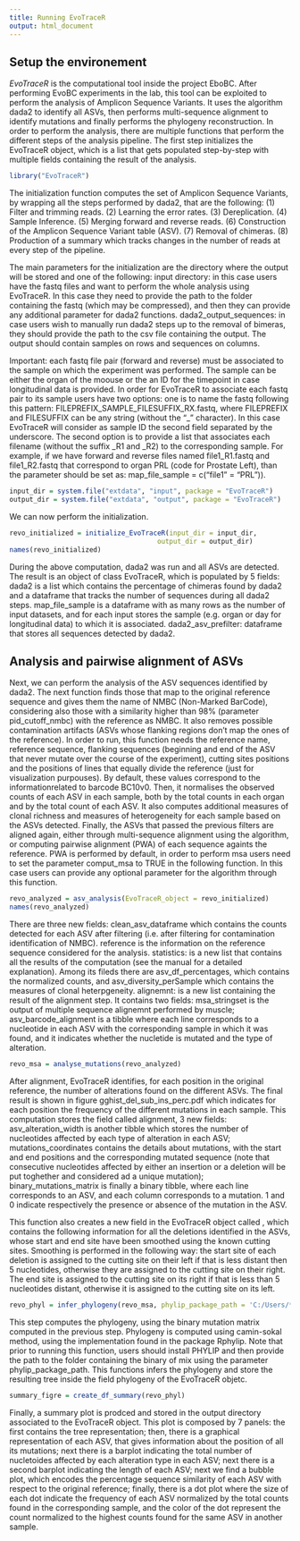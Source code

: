 ---
title: Running EvoTraceR
output: html_document
---

## Setup the environement

*EvoTraceR* is the computational tool inside the project EboBC. After performing EvoBC experiments in the lab, this tool can be exploited to perform the analysis of Amplicon Sequence Variants. 
It uses the algorithm dada2 to identify all ASVs, then performs multi-sequence alignment to identify mutations and finally performs the phylogeny reconstruction.
In order to perform the analysis, there are multiple functions that perform the different steps of the analysis pipeline. 
The first step initializes the EvoTraceR object, which is a list that gets populated step-by-step with multiple fields containing the result of the analysis. 


```{r}
library("EvoTraceR")
```

The initialization function computes the set of Amplicon Sequence Variants, by wrapping all the steps performed by dada2, that are the following: 
(1) Filter and trimming reads. 
(2) Learning the error rates. 
(3) Dereplication. 
(4) Sample Inference. 
(5) Merging forward and reverse reads. 
(6) Construction of the Amplicon Sequence Variant table (ASV). 
(7) Removal of chimeras. 
(8) Production of a summary which tracks changes in the number of reads at every step of the pipeline. 

The main parameters for the initialization are the directory where the output will be stored and one of the following: 
input directory: in this case users have the fastq files and want to perform the whole analysis using EvoTraceR. In this case they need to provide the path to the folder containing the fastq (which may be compressed), and then they can provide any additional parameter for dada2 functions. 
dada2_output_sequences: in case users wish to manually run dada2 steps up to the removal of bimeras, they should provide the path to the csv file containing the output. The output should contain samples on rows and sequences on columns. 

Important: each fastq file pair (forward and reverse) must be associated to the sample on which the experiment was performed. The sample can be either the organ of the moouse or the an ID for the timepoint in case longitudinal data is provided. 
In order for EvoTraceR to associate each fastq pair to its sample users have two options: 
one is to name the fastq following this pattern: FILEPREFIX_SAMPLE_FILESUFFIX_RX.fastq, where FILEPREFIX and FILESUFFIX can be any string (without the "_" character). In this case EvoTraceR will consider as sample ID the second field separated by the underscore. 
The second option is to provide a list that associates each filename (without the suffix _R1 and _R2) to the corresponding sample. For example, if we have forward and reverse files named file1_R1.fastq and file1_R2.fastq that correspond to organ PRL (code for Prostate Left), than the parameter should be set as: map_file_sample = c("file1" = "PRL")). 

```{r}
input_dir = system.file("extdata", "input", package = "EvoTraceR")
output_dir = system.file("extdata", "output", package = "EvoTraceR")
```

We can now perform the initialization. 

```{r}
revo_initialized = initialize_EvoTraceR(input_dir = input_dir, 
                                     output_dir = output_dir)
names(revo_initialized)
```

During the above computation, dada2 was run and all ASVs are detected. The result is an object of class EvoTraceR, which is populated by 5 fields: dada2 is a list which contains the percentage of chimeras found by dada2 and a dataframe that tracks the number of sequences during all dada2 steps. map_file_sample is a dataframe with as many rows as the number of input datasets, and for each input stores the sample (e.g. organ or day for longitudinal data) to which it is associated. 
dada2_asv_prefilter: dataframe that stores all sequences detected by dada2. 

## Analysis and pairwise alignment of ASVs

Next, we can perform the analysis of the ASV sequences identified by dada2. 
The next function finds those that map to the original reference sequence and gives them the name of NMBC (Non-Marked BarCode), considering also those with a similarity higher than 98\% (parameter pid_cutoff_nmbc) with the reference as NMBC. 
It also removes possible contamination artifacts (ASVs whose flanking regions don't map the ones of the reference).
In order to run, this function needs the reference name, reference sequence, flanking sequences (beginning and end of the ASV that never mutate over the course of the experiment),
cutting sites positions and the positions of lines that equally divide the reference (just for visualization purpouses). By default, these values correspond to the informationrelated to
barcode BC10v0.
Then, it normalises the observed counts of each ASV in each sample, both by the total counts in each organ and by the total count of each ASV. 
It also computes additional  measures of clonal richness and measures of heterogeneity for each sample based on the ASVs detected. 
Finally, the ASVs that passed the previous filters are aligned again, either through multi-sequence alignment
using the \href{https://bioconductor.org/packages/release/bioc/html/muscle.html}{MUSCLE} algorithm, or computing pairwise alignment (PWA) of each sequence againts the reference. 
PWA is performed by default, in order to perform msa users need to set the parameter comput_msa to TRUE in the following function. In this case users can provide any optional parameter for the algorithm through this function.

```{r}
revo_analyzed = asv_analysis(EvoTraceR_object = revo_initialized)
names(revo_analyzed)
```

There are three new fields: clean_asv_dataframe which contains the counts detected for each ASV after filtering (i.e. after filtering for contamination identification of NMBC). 
reference is the information on the reference sequence considered for the analysis. 
statistics: is a new list that contains all the results of the computation (see the manual for a detailed explanation). Among its fileds there are asv_df_percentages, which contains the normalized counts, and asv_diversity_perSample which contains the measures of clonal heterpgeneity. 
alignemnt: is a new list containing the result of the alignment step. It contains two fields:  msa_stringset is the output of multiple sequence alignemnt performed by muscle; asv_barcode_alignment is a tibble
where each line corresponds to a nucleotide in each ASV with the corresponding sample in which it was found, and it indicates whether the nucletide is mutated and the type of alteration.

```{r}
revo_msa = analyse_mutations(revo_analyzed)
```

After alignment, EvoTraceR identifies, for each position in the original reference, the number of alterations found on the different ASVs. The final result is shown in figure gghist_del_sub_ins_perc.pdf which indicates for each position the frequency of the different mutations in each sample.
This computation stores the field called alignment, 3 new fields: asv_alteration_width is another tibble
which stores the number of nucleotides affected by each type of alteration in each ASV; mutations_coordinates contains the details about mutations, with the start and end positions and the corresponding mutated sequence (note that consecutive nucleotides affected by either an insertion or a deletion will be put toghether and considered ad a unique mutation);
binary_mutations_matrix is finally a binary tibble, where each line corresponds to an ASV, and each column corresponds to a mutation. 1 and 0 indicate respectively the presence or absence of the mutation in the ASV.

This function also creates a new field in the EvoTraceR object called \code{smoothed deletions}, which contains the following information for all the deletions identified in the ASVs, whose start and end site have been smoothed using the known cutting sites.
Smoothing is performed in the following way: the start site of each deletion is assigned to the cutting site on their left if that is less distant then 5 nucleotides, otherwise they are assigned to the cutting site on their right. The end site is assigned to the cutting site on its right if that is less than 5 nucleotides distant, otherwise it is assigned to the cutting site
on its left.



```{r eval=FALSE}
revo_phyl = infer_phylogeny(revo_msa, phylip_package_path = 'C:/Users/*/Program Files/phylip-3.698/exe/')
```

This step computes the phylogeny, using the binary mutation matrix computed in the previous step. Phylogeny is computed using camin-sokal method, using the implementation found in the package Rphylip.
Note that prior to running this function, users should install PHYLIP and then provide the path to the folder containing the binary of mix using the parameter phylip_package_path.
This functions infers the phylogeny and store the resulting tree inside the field phylogeny of the EvoTraceR objetc.

```{r eval=FALSE}
summary_figre = create_df_summary(revo_phyl)
```

Finally, a summary plot is prodced and stored in the output directory associated to the EvoTraceR object. This plot is composed by 7 panels: the first contains the tree representation; then, there is a graphical
representation of each ASV, that gives information about the position of all its mutations; next there is a barplot indicating the total number of nucletoides affected by each alteration type in each ASV;
next there is a second barplot indicating the length of each ASV; next we find a bubble plot, which encodes the percentage sequence similarity of each ASV with respect to the original reference; finally, there is a dot plot
where the size of each dot indicate the frequency of each ASV normalized by the total counts found in the corresponding sample, and the color of the dot represent the count normalized to the highest counts found for the same ASV in another sample.
